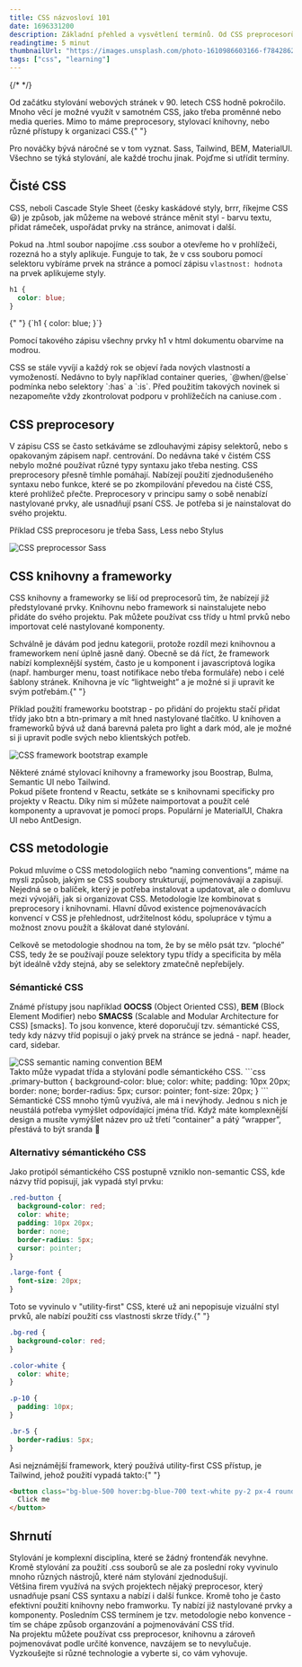 ```yaml
---
title: CSS názvosloví 101
date: 1696331200
description: Základní přehled a vysvětlení termínů. Od CSS preprocesorům až k pojmenovávacím konvencím.
readingtime: 5 minut
thumbnailUrl: "https://images.unsplash.com/photo-1610986603166-f78428624e76?ixlib=rb-4.0.3&ixid=M3wxMjA3fDB8MHxwaG90by1wYWdlfHx8fGVufDB8fHx8fA%3D%3D&auto=format&fit=crop&w=1000&q=80"
tags: ["css", "learning"]
---
```


{/* <MdxLink url=""></MdxLink> */}

<div className="mdx-space--md"></div>
Od začátku stylování webových stránek v 90. letech CSS hodně pokročilo. Mnoho
věcí je možné využít v samotném CSS, jako třeba proměnné nebo media queries.
Mimo to máme preprocesory, stylovací knihovny, nebo různé přístupy k organizaci
CSS.{" "}

Pro nováčky bývá náročné se v tom vyznat. Sass, Tailwind, BEM, MaterialUI. Všechno se týká stylování, ale každé trochu jinak. Pojďme si utřídit termíny.

## Čisté CSS

CSS, neboli Cascade Style Sheet (česky kaskádové styly, brrr, říkejme CSS 😃) je způsob, jak můžeme na webové stránce měnit styl - barvu textu, přidat rámeček, uspořádat prvky na stránce, animovat i další.

Pokud na .html soubor napojíme .css soubor a otevřeme ho v prohlížeči, rozezná ho a styly aplikuje. Funguje to tak, že v css souboru pomocí selektoru vybíráme prvek na stránce a pomocí zápisu `vlastnost: hodnota` na prvek aplikujeme styly.

```css
h1 {
  color: blue;
}
```

<div className="mdx-space--md"></div>{" "}

<CodeBlock language="css">
  {`h1 {
	color: blue;
}`}
</CodeBlock>

Pomocí takového zápisu všechny prvky h1 v html dokumentu obarvíme na modrou.

<div className="mdx-space--md"></div>
CSS se stále vyvíjí a každý rok se objeví řada nových vlastností a vymožeností.
Nedávno to byly například container queries, `@when/@else` podmínka nebo
selektory `:has` a `:is`. Před použitím takových novinek si nezapomeňte vždy
zkontrolovat podporu v prohlížečích na <MdxLink url="https://caniuse.com/">
  caniuse.com
</MdxLink>.

## CSS preprocesory

V zápisu CSS se často setkáváme se zdlouhavými zápisy selektorů, nebo s opakovaným zápisem např. centrování. Do nedávna také v čistém CSS nebylo možné používat různé typy syntaxu jako třeba nesting. CSS preprocesory přesně tímhle pomáhají. Nabízejí použití zjednodušeného syntaxu nebo funkce, které se po zkompilování převedou na čisté CSS, které prohlížeč přečte. Preprocesory v principu samy o sobě nenabízí nastylované prvky, ale usnadňují psaní CSS.
Je potřeba si je nainstalovat do svého projektu.

Příklad CSS preprocesoru je třeba <MdxLink url="https://sass-lang.com/">Sass</MdxLink>, <MdxLink url="https://lesscss.org/">Less</MdxLink> nebo <MdxLink url="https://stylus-lang.com/">Stylus</MdxLink>

<div className="mdx-space--md"></div>
<img
  src="https://res.cloudinary.com/doqtwlcxw/image/upload/Screen_Shot_2019-06-17_at_00.21.51_bwcthg.png"
  alt="CSS preprocessor Sass"
/>

## CSS knihovny a frameworky

CSS knihovny a frameworky se liší od preprocesorů tím, že nabízejí již předstylované prvky. Knihovnu nebo framework si nainstalujete nebo přidáte do svého projektu. Pak můžete používat css třídy u html prvků nebo importovat celé nastylované komponenty.

<div className="mdx-space--md"></div>
Schválně je dávám pod jednu kategorii, protože rozdíl mezi knihovnou a
frameworkem není úplně jasně daný. Obecně se dá říct, že framework nabízí
komplexnější systém, často je u komponent i javascriptová logika (např.
hamburger menu, toast notifikace nebo třeba formuláře) nebo i celé šablony
stránek. Knihovna je víc “lightweight” a je možné si ji upravit ke svým
potřebám.{" "}

Příklad použití frameworku bootstrap - po přidání do projektu stačí přidat třídy jako btn a btn-primary a mít hned nastylované tlačítko. U knihoven a frameworků bývá už daná barevná paleta pro light a dark mód, ale je možné si ji upravit podle svých nebo klientských potřeb.

<div className="mdx-space--md"></div>
<img
  src="https://res.cloudinary.com/doqtwlcxw/image/upload/bootstrap_f5s9rp.png"
  alt="CSS framework bootstrap example"
/>
<div className="mdx-space--md"></div>

Některé známé stylovací knihovny a frameworky jsou <MdxLink url="https://getbootstrap.com/">Boostrap</MdxLink>, <MdxLink url="https://bulma.io/">Bulma</MdxLink>, <MdxLink url="https://semantic-ui.com/">Semantic UI</MdxLink> nebo <MdxLink url="https://tailwindcss.com/">Tailwind</MdxLink>.  
Pokud píšete frontend v Reactu, setkáte se s knihovnami specificky pro projekty v Reactu. Díky nim si můžete naimportovat a použít celé komponenty a upravovat je pomocí props. Populární je <MdxLink url="https://mui.com/">MaterialUI</MdxLink>, <MdxLink url="https://chakra-ui.com/">Chakra UI</MdxLink> nebo <MdxLink url="https://ant.design/">AntDesign</MdxLink>.

## CSS metodologie

Pokud mluvíme o CSS metodologiích nebo “naming conventions”, máme na mysli způsob, jakým se CSS soubory strukturují, pojmenovávají a zapisují. Nejedná se o balíček, který je potřeba instalovat a updatovat, ale o domluvu mezi vývojáři, jak si organizovat CSS. Metodologie lze kombinovat s preprocesory i knihovnami.
Hlavní důvod existence pojmenovávacích konvencí v CSS je přehlednost, udržitelnost kódu, spolupráce v týmu a možnost znovu použít a škálovat dané stylování.

Celkově se metodologie shodnou na tom, že by se mělo psát tzv. “ploché” CSS, tedy že se používají pouze selektory typu třídy a specificita by měla být ideálně vždy stejná, aby se selektory zmatečně nepřebíjely.

### Sémantické CSS

Známé přístupy jsou například **OOCSS** (Object Oriented CSS), **BEM** (Block Element Modifier) nebo **SMACSS** (Scalable and Modular Architecture for CSS) [smacks]. To jsou konvence, které doporučují tzv. sémantické CSS, tedy kdy názvy tříd popisují o jaký prvek na stránce se jedná - např. header, card, sidebar.

<div className="mdx-space--md"></div>
<img src="https://res.cloudinary.com/doqtwlcxw/image/upload/semanticcss_vpbfwy.png" alt="CSS semantic naming convention BEM"/>
<div className="mdx-space--md"></div>
Takto může vypadat třída a stylování podle sémantického CSS. 
```css
.primary-button {
    background-color: blue;
    color: white;
    padding: 10px 20px;
    border: none;
    border-radius: 5px;
    cursor: pointer;
    font-size: 20px;
}
```

<div className="mdx-space--md"></div>
Sémantické CSS mnoho týmů využívá, ale má i nevýhody. Jednou s nich je neustálá
potřeba vymýšlet odpovídající jména tříd. Když máte komplexnější design a musíte
vymýšlet název pro už třetí “container” a pátý “wrapper”, přestává to být sranda
🙂

### Alternativy sémantického CSS

Jako protipól sémantického CSS postupně vzniklo non-semantic CSS, kde názvy tříd popisují, jak vypadá styl prvku:

```css
.red-button {
  background-color: red;
  color: white;
  padding: 10px 20px;
  border: none;
  border-radius: 5px;
  cursor: pointer;
}

.large-font {
  font-size: 20px;
}
```

<div className="mdx-space--md"></div>
Toto se vyvinulo v "utility-first" CSS, které už ani nepopisuje vizuální styl
prvků, ale nabízí použití css vlastnosti skrze třídy.{" "}

```css
.bg-red {
  background-color: red;
}

.color-white {
  color: white;
}

.p-10 {
  padding: 10px;
}

.br-5 {
  border-radius: 5px;
}
```

<div className="mdx-space--md"></div>
Asi nejznámější framework, který používá utility-first CSS přístup, je Tailwind,
jehož použití vypadá takto:{" "}

```html
<button class="bg-blue-500 hover:bg-blue-700 text-white py-2 px-4 rounded">
  Click me
</button>
```

<div className="mdx-space--md"></div>

## Shrnutí

Stylování je komplexní disciplína, které se žádný frontenďák nevyhne. Kromě stylování za použití .css souborů se ale za poslední roky vyvinulo mnoho různých nástrojů, které nám stylování zjednodušují.  
Většina firem využívá na svých projektech nějaký preprocesor, který usnadňuje psaní CSS syntaxu a nabízí i další funkce. Kromě toho je často efektivní použití knihovny nebo framworku. Ty nabízí již nastylované prvky a komponenty. Posledním CSS termínem je tzv. metodologie nebo konvence - tím se chápe způsob organzování a pojmenovávání CSS tříd.  
Na projektu můžete používat css preprocesor, knihovnu a zároveň pojmenovávat podle určité konvence, navzájem se to nevylučuje. Vyzkoušejte si různé technologie a vyberte si, co vám vyhovuje.
